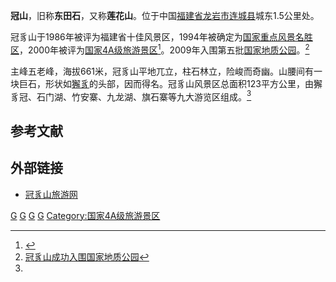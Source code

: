 '''冠{{zy|豸|zhài}}山'''，旧称'''东田石'''，又称'''莲花山'''。位于中国[[福建省|福建省]][[龙岩市|龙岩市]][[连城县|连城县]]城东1.5公里处。

冠豸山于1986年被评为福建省十佳风景区，1994年被确定为[[国家重点风景名胜区|国家重点风景名胜区]]，2000年被评为[[国家4A级旅游景区|国家4A级旅游景区]]<ref name="冠豸山概况">{{Cite web |url=http://www.52gzs.com/Channel.aspx?ChId=5 |title=冠豸山概况 |accessdate=2010-07-13 |archive-date=2010-08-21 |archive-url=https://web.archive.org/web/20100821131644/http://www.52gzs.com/Channel.aspx?ChId=5 |dead-url=no }}</ref>。2009年入围第五批[[国家地质公园|国家地质公园]]。<ref>[http://www.lypeanut.com/Html/?559.html 冠豸山成功入围国家地质公园]{{dead link|date=2017年11月 |bot=InternetArchiveBot |fix-attempted=yes }}</ref>

主峰五老峰，海拔661米，冠豸山平地兀立，柱石林立，险峻而奇幽。山腰间有一块巨石，形状如[[獬豸|獬豸]]的头部，因而得名。冠豸山风景区总面积123平方公里，由獬豸冠、石门湖、竹安寨、九龙湖、旗石寨等九大游览区组成。<ref name="冠豸山概况"/>

==参考文献==
<div class="references-small">
<references></references>
</div>

==外部链接==
* [http://www.52gzs.com/ 冠豸山旅游网] {{Wayback|url=http://www.52gzs.com/ |date=20180816151432 }}

{{coord|25|42|50|N|116|47|08|E|display=title|scale:100000}}

[[Category:连城县|G]]
[[Category:丹霞地貌|G]]
[[Category:中国国家重点风景名胜区|G]]
[[Category:中国国家地质公园|G]]
[[Category:国家4A级旅游景区|Category:国家4A级旅游景区]]